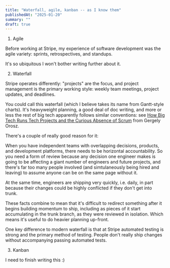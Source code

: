 ```yaml
---
title: "Waterfall, agile, kanban -- as I know them"
publishedAt: "2025-01-20"
summary: ""
draft: true
---
```


1. Agile

Before working at Stripe, my experience of software development was the
agile variety: sprints, retrospectives, and standups.

It's so ubiquitous I won't bother writing further about it.

2. Waterfall

Stripe operates differently: "projects" are the focus, and project management
is the primary working style: weekly team meetings, project updates, and
deadlines.

You could call this waterfall (which I believe takes its name from Gantt-style
charts). It's heavyweight planning, a good deal of doc writing, and more or
less the rest of big tech apparently follows similar conventions: see [How Big
Tech Runs Tech Projects and the Curious Absence of
Scrum](https://blog.pragmaticengineer.com/project-management-at-big-tech/) from
Gergely Orosz.

There's a couple of really good reason for it:

When you have independent teams with overlapping decisions, products, and
development platforms, there needs to be horizontal accountability. So you need
a form of review because any decision one engineer makes is going to be
affecting a giant number of engineers and future projects, and there's far too
many people involved (and simtulaneously being hired and leaving) to assume
anyone can be on the same page without it.

At the same time, engineers are shipping very quickly, i.e. daily, in part
because their changes could be highly conflicted if they don't get into trunk.

These facts combine to mean that it's difficult to redirect something after it
begins building momentum to ship, including as pieces of it start accumulating
in the trunk branch, as they were reviewed in isolation. Which means it's
useful to do heavier planning up-front.

One key difference to modern waterfall is that at Stripe automated testing is
strong and the primary method of testing. People don't really ship changes
without accompanying passing automated tests.

3. Kanban

I need to finish writing this :)
